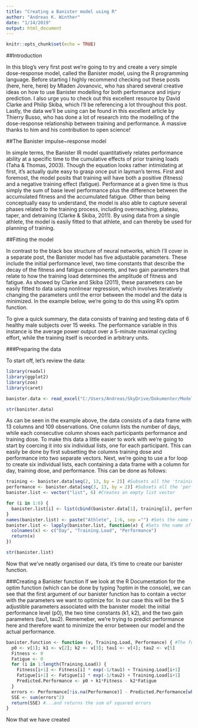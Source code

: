 ```yaml
---
title: "Creating a Banister model using R"
author: "Andreas K. Winther"
date: "1/14/2019"
output: html_document
---
```


```r
knitr::opts_chunk$set(echo = TRUE)
```

##Introduction

In this blog’s very first post we’re going to try and create a very simple dose-response model, called the Banister model, using the R programming language. Before starting I highly recommend checking out these posts (here, here, here) by Mladen Jovanovic, who has shared several creative ideas on how to use Banister modelling for both performance and injury prediction. I also urge you to check out this excellent resource by David Clarke and Philip Skiba, which I’ll be referencing a lot throughout this post. Lastly, the data we’ll be using can be found in this excellent article by Thierry Busso, who has done a lot of research into the modelling of the dose-response relationship between training and performance. A massive thanks to him and his contribution to open science!

##The Banister impulse~response model

In simple terms, the Banister IR model quantitatively relates performance ability at a specific time to the cumulative effects of prior training loads (Taha & Thomas, 2003). Though the equation looks rather intimidating at first, it’s actually quite easy to grasp once put in layman’s terms. First and foremost, the model posits that training will have both a positive (fitness) and a negative training effect (fatigue). Performance at a given time is thus simply the sum of base level performance plus the difference between the accumulated fitness and the accumulated fatigue. Other than being conceptually easy to understand, the model is also able to capture several phases related to the training process, including overreaching, plateau, taper, and detraining (Clarke & Skiba, 2011). By using data from a single athlete, the model is easily fitted to that athlete, and can thereby be used for planning of training.   

##Fitting the model 

In contrast to the black box structure of neural networks, which I’ll cover in a separate post, the Banister model has five adjustable parameters. These include the initial performance level, two time constants that describe the decay of the fitness and fatigue components, and two gain parameters that relate to how the training load determines the amplitude of fitness and fatigue. As showed by Clarke and Skiba (2011), these parameters can be easily fitted to data using nonlinear regression, which involves iteratively changing the parameters until the error between the model and the data is minimized. In the example below, we’re going to do this using R’s optim function.  

To give a quick summary, the data consists of training and testing data of 6 healthy male subjects over 15 weeks. The performance variable in this instance is the average power output over a 5-minute maximal cycling effort, while the training itself is recorded in arbitrary units.

###Preparing the data

To start off, let's review the data:        
```r
library(readxl)
library(ggplot2)
library(zoo)
library(caret)
```
```r
banister.data <- read_excel("C:/Users/Andreas/SkyDrive/Dokumenter/ModellingInR/Busso2017su1.xlsx")
```
```r
str(banister.data)
```

As can be seen in the example above, the data consists of a data frame with 13 columns and 109 observations. One column lists the number of days, while each consecutive column shows each participants performance and training dose. To make this data a little easier to work with we're going to start by coercing it into six individual lists, one for each participant. This can easily be done by first subsetting the columns training dose and performance into two separate vectors. Next, we're going to use a for loop to create six individual lists, each containing a data frame with a column for day, training dose, and performance. This can be done as follows:

```r
training <- banister.data[seq(2, 13, by = 2)] #Subsets all the 'training dose'  columns
performance <- banister.data[seq(3, 13, by = 2)] #Subsets all the 'performance' columns
banister.list <- vector("list", 6) #Creates an empty list vector

for (i in 1:6) {
  banister.list[i] <- list(cbind(banister.data[1], training[i], performance[i])) 
}
names(banister.list) <- paste("Athlete", 1:6, sep ="") #Sets the name of each data frame in the list to 'Athlete1', 2, etc
banister.list <- lapply(banister.list, function(x) { #Sets the name of each column within the data frames
  colnames(x) <- c("Day", "Training.Load", "Performance")
  return(x)
})

str(banister.list)
```
Now that we've neatly organised our data, it's time to create our banister function.

###Creating a Banister function
If we look at the R Documentation for the optim function (which can be done by typing ?optim in the console), we can see that the first argument of our banister function has to contain a vector with the parameters we want to optimize for. In our case this will be the 5 adjustible parameters associated with the banister model: the initial performance level (p0), the two time constants (k1, k2), and the two gain parameters (tau1, tau2). Rememeber, we're trying to predict performance here and therefore want to minimize the error between our model and the actual performance. 
```r
banister.function <- function (v, Training.Load, Performance) { #The function takes three inputs...
  p0 <- v[1]; k1 <- v[2]; k2 <- v[3]; tau1 <- v[4]; tau2 <- v[5]
  Fitness <- 0
  Fatigue <- 0
  for (i in 1:length(Training.Load)) {
    Fitness[i+1] <- Fitness[i] * exp(-1/tau1) + Training.Load[i+1]
    Fatigue[i+1] <- Fatigue[i] * exp(-1/tau2) + Training.Load[i+1]
    Predicted.Performance <- p0 + k1*Fitness - k2*Fatigue
  }
  errors <- Performance[!is.na(Performance)] - Predicted.Performance[which(!is.na(Performance))]  
  SSE <- sum(errors^2)
  return(SSE) #...and returns the sum of squared errors
}
```
Now that we have created 